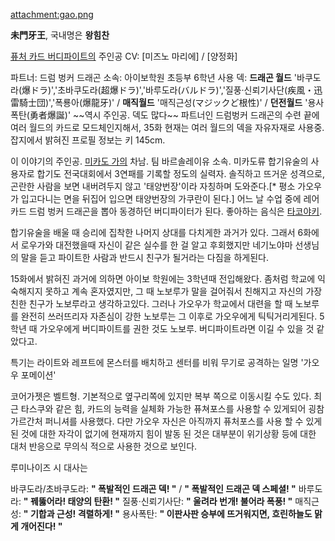 attachment:gao.png

'''未門牙王''', 국내명은 '''왕힘찬'''

[[퓨처 카드 버디파이트]]의 주인공 CV: [미즈노 마리에] / [양정화]

파트너: 드럼 벙커 드래곤
소속: 아이보학원 초등부 6학년
사용 덱: '''드래곤 월드''' '바쿠도라(爆ドラ)','초바쿠도라(超爆ドラ)','바루도라(バルドラ)','질풍·신뢰기사단(疾風・迅雷騎士団)','폭룡아(爆龍牙)' / '''매직월드''' '매직근성(マジックど根性)' / '''던전월드''' '용사폭탄(勇者爆誕)' ~~역시 주인공. 덱도 많다~~
파트너인 드럼벙커 드래곤의 수련 끝에 여러 월드의 카드로 모드체인지해서, 35화 현재는 여러 월드의 덱을 자유자재로 사용중. 
잡지에서 밝혀진 프로필 정보는 키 145cm.

이 이야기의 주인공. [[미카도 가]]의 차남. 팀 바르솔레이유 소속.
미카도류 합기유술의 사용자로 합기도 전국대회에서 3연패를 기록할 정도의 실력자. 솔직하고 뜨거운 성격으로, 곤란한 사람을 보면 내버려두지 않고 '태양번장'이라 자칭하며 도와준다.[* 평소 가오우가 입고다니는 면을 뒤집어 입으면 태양번장의 가쿠란이 된다.] 어느 날 수업 중에 레어카드 드럼 벙커 드래곤을 뽑아 동경하던 버디파이터가 된다. 좋아하는 음식은 [[타코야키]].

합기유술을 배울 때 승리에 집착한 나머지 상대를 다치게한 과거가 있다. 그래서 6화에서 로우가와 대전했을때 자신이 같은 실수를 한 걸 알고 후회했지만 네기노야마 선생님의 말을 듣고 파이트한 사람과 반드시 친구가 될거라는 다짐을 하게된다.

15화에서 밝혀진 과거에 의하면 아이보 학원에는 3학년때 전입해왔다. 좀처럼 학교에 익숙해지지 못하고 계속 혼자였지만, 그 때 노보루가 말을 걸어줘서 친해지고 자신의 가장 친한 친구가 노보루라고 생각하고있다. 그러나 가오우가 학교에서 대련을 할 때 노보루를 완전히 쓰러뜨리자 자존심이 강한 노보루는 그 이후로 가오우에게 틱틱거리게된다. 5학년 때 가오우에게 버디파이트를 권한 것도 노보루. 버디파이트라면 이길 수 있을 것 같았다고.

특기는 라이트와 레프트에 몬스터를 배치하고 센터를 비워 무기로 공격하는 일명 '가오우 포메이션'

코어가젯은 벨트형. 기본적으로 옆구리쪽에 있지만 복부 쪽으로 이동시킬 수도 있다.
최근 타스쿠와 같은 힘, 카드의 능력을 실체화 가능한  퓨쳐포스를 사용할 수 있게되어 굉참 가르간처 퍼니셔를 사용했다. 
다만 가오우 자신은 아직까지 퓨처포스를 사용 할 수 있게 된 것에 대한 자각이 없기에 현재까지 힘이 발동 된 것은 대부분이 위기상황 등에 대한 대처 반응으로 무의식 적으로 사용한 것으로 보인다. 
 
루미나이즈 시 대사는

바쿠도라/초바쿠도라: '''" 폭발적인 드래곤 덱! "''' / '''" 폭발적인 드래곤 덱 스페셜! "''' 
바루도라: '''" 꿰뚫어라! 태양의 탄환! "''' 
질풍·신뢰기사단: '''" 울려라 번개! 불어라 폭풍! "'''
매직근성: '''" 기합과 근성! 격렬하게! "'''
용사폭탄: '''" 이판사판 승부에 뜨거워지면, 흐린하늘도 맑게 개어진다! "'''

